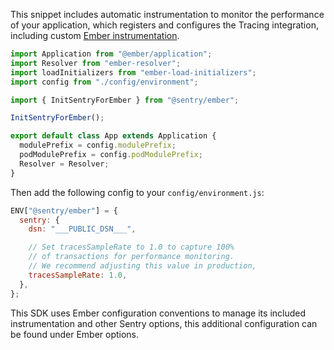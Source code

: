 This snippet includes automatic instrumentation to monitor the performance of your application, which registers and configures the Tracing integration, including custom [Ember instrumentation](./configuration/ember-options/).

```javascript
import Application from "@ember/application";
import Resolver from "ember-resolver";
import loadInitializers from "ember-load-initializers";
import config from "./config/environment";

import { InitSentryForEmber } from "@sentry/ember";

InitSentryForEmber();

export default class App extends Application {
  modulePrefix = config.modulePrefix;
  podModulePrefix = config.podModulePrefix;
  Resolver = Resolver;
}
```

Then add the following config to your `config/environment.js`:

```javascript
ENV["@sentry/ember"] = {
  sentry: {
    dsn: "___PUBLIC_DSN___",

    // Set tracesSampleRate to 1.0 to capture 100%
    // of transactions for performance monitoring.
    // We recommend adjusting this value in production,
    tracesSampleRate: 1.0,
  },
};
```

<Note>

This SDK uses Ember configuration conventions to manage its included instrumentation and other Sentry options, this additional configuration can be found under <PlatformLink to="/configuration/ember-options/">Ember options</PlatformLink>.

</Note>
